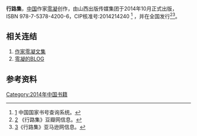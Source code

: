 '''行路集'''，[[中国|中国]]作家[[零凝|零凝]]创作，由山西出版传媒集团于2014年10月正式出版，ISBN 978-7-5378-4200-6，CIP核准号:2014214240 <ref name="行路集出版信息">[http://www.gapp.gov.cn/utils/cip_capub.shtml] {{Wayback|url=http://www.gapp.gov.cn/utils/cip_capub.shtml |date=20190904081952 }} 中国国家书号查询系统。</ref>
，并在全国发行<ref name="行路集资料">[http://book.douban.com/subject/26270514/] {{Wayback|url=http://book.douban.com/subject/26270514/ |date=20160307045841 }}《行路集》豆瓣网信息。</ref><ref name="行路集在亚马逊资料">[http://www.amazon.cn/%E5%9B%BE%E4%B9%A6/dp/B00PRTN09W]《行路集》亚马逊网信息。</ref>。

== 相关连结 ==
#[http://me.qidian.com/authorIndex.aspx?id=29924  作家零凝文集] {{Wayback|url=http://me.qidian.com/authorIndex.aspx?id=29924 |date=20141205215336 }}
#[http://blog.sina.com.cn/bizero  零凝的BLOG] {{Wayback|url=http://blog.sina.com.cn/bizero |date=20180814002840 }}

==参考资料 ==
{{reflist}}

[[Category:2014年中国书籍|Category:2014年中国书籍]]